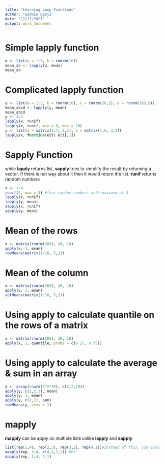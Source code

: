 ```yaml
---
title: "Learning Loop Functions"
author: "Godwin Osuji"
date: "12/17/2021"
output: word_document
---
```

# Simple lapply function

```r
x <- list(a = 1:5, b = rnorm(10))
mean_ab <- lapply(x, mean)
mean_ab
```

# Complicated lapply function

```r
y <- list(a = 1:5, b = rnorm(10), c = rnorm(20,1), d = rnorm(100,5))
mean_abcd <- lapply(y, mean)
mean_abcd
x <- 1:4
lapply(x, runif)
lapply(x, runif, min = 0, max = 10)
x <- list(a = matrix(1:4, 2,2), b = matrix(1:6, 3,2))
lapply(x, function(elt) elt[,1])
```


# Sapply Function

while **lapply** returns list, **sapply** tries to simplify the result by returning a vector. If there is not way about it then it would return the list.
**runif** returns random numbers

```r
x <- 1:4
runif(4, max = 3) #four random numbers with maximum of 3
lapply(x, runif)
lapply(y, mean)
sapply(x, runif)
sapply(y, mean)
```

# Mean of the rows
```r
x <- matrix(rnorm(200), 20, 10)
apply(x, 1, mean)
rowMeans(matrix(1:10, 5,2))
```

# Mean of the column
```r
x <- matrix(rnorm(200), 20, 10)
apply(x, 2, mean)
colMeans(matrix(1:10, 5,2))  
```

# Using apply to calculate quantile on the rows of a matrix
```r
x <- matrix(rnorm(200), 20, 10)
apply(x, 1, quantile, probs = c(0.25, 0.75))
```
# Using apply to calculate the average & sum in an array

```r
y <- array(rnorm(2*2*10), c(2,2,10))
apply(y, c(1,2,3), mean)
apply(y, 1, mean)
apply(y, c(1,2), sum)
rowMeans(y, dims = 1)
```
# mapply 
**mapply** can be apply on multiple lists unlike **lapply** and **sapply**
```r
list(rep(1,4), rep(2,3), rep(3,2), rep(4,1))#instead of this, you could use mapply
mapply(rep, 1:4, c(4,3,2,1)) #Or
mapply(rep, 1:4, 4:1)
```

